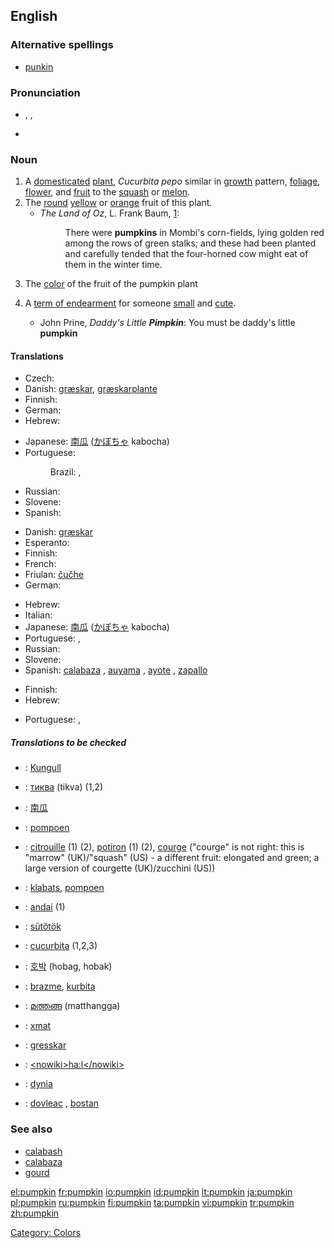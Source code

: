 ==English==
===Alternative spellings===
* {{sense|US|term of endearment}} [[punkin]]

===Pronunciation===
*{{AHD|pŭmpʹkin}}, {{IPA|/ˈpʌmpkɪn/}}, {{SAMPA|/"pVmpkin/}}
*{{audio|en-us-pumpkin.ogg|Audio (US)}}

===Noun===
{{en-noun}}

# A [[domesticated]] [[plant]], ''Cucurbita pepo'' similar in [[growth]] pattern, [[foliage]], [[flower]], and [[fruit]] to the [[squash]] or [[melon]].
# The [[round]] [[yellow]] or [[orange]] fruit of this plant.
#* ''The Land of Oz'', L. Frank Baum, [http://www.literature.org/authors/baum-l-frank/the-marvelous-land-of-oz/chapter-01.html]:
#*: There were '''pumpkins''' in Mombi's corn-fields, lying golden red among the rows of green stalks; and these had been planted and carefully tended that the four-horned cow might eat of them in the winter time.
# The [[color]] of the fruit of the pumpkin plant<!-- <nowiki>#</nowiki>FF8127.-->
# {{context|US}} A [[term of endearment]] for someone [[small]] and [[cute]].
#* John Prine, ''Daddy's Little '''Pimpkin''''': You must be daddy's little '''pumpkin'''

====Translations====
{{trans-top|plant}}
* Czech: {{t-|cs|dýně|f}}
*Danish: [[græskar]], [[græskarplante]]
* Finnish: {{t-|fi|kurpitsa}}
*German: {{t+|de|Kürbis|m}}
*Hebrew: {{he-translation|דלעת|dlá`at}} {{f}}
{{trans-mid}}
*Japanese: [[南瓜]] ([[かぼちゃ]] kabocha)
*Portuguese:
*:Brazil: {{i|pé de}} {{t+|pt|jerimum|m}}, {{t+|pt|aboboreira|f}}
* Russian: {{t-|ru|тыква|f|tr=týkva|sc=Cyrl}}
* Slovene: {{t+|sl|buča|f}}
*Spanish: {{t+|es|calabaza|f}}
{{trans-bottom}}

{{trans-top|fruit of this plant}}
*Danish: [[græskar]]
*Esperanto: {{t-|eo|kukurbo|xs=Esperanto}}
* Finnish: {{t-|fi|kurpitsa}}
*French: {{t-|fr|citrouille|f}}
*Friulan: [[čučhe]] {{f}}
*German: {{t+|de|Kürbis|m}}
{{trans-mid}}
*Hebrew: {{he-translation|דלעת|dlá`at}} {{f}}
*Italian: {{t+|it|zucca|f}}
*Japanese: [[南瓜]] ([[かぼちゃ]] kabocha)
*Portuguese: {{t+|pt|abóbora|f}}, {{qualifier|Brazil}} {{t+|pt|jerimum|m}}
* Russian: {{t-|ru|тыква|f|tr=týkva|sc=Cyrl}}
* Slovene: {{t+|sl|buča|f}}
*Spanish: [[calabaza]] {{f}}, [[auyama]] {{f}} {{qualifier|Colombia|Venezuela|Dominican Republic}}, [[ayote]] {{f}} {{qualifier|Costa Rica|El Salvador|Nicaragua|Guatemala}}, [[zapallo]]  {{m}}{{qualifier|Argentina|Bolivia|Chile|Ecuador|Paraguay|Peru|Uruguay}} 
{{trans-bottom}}

{{trans-top|color}}
* Finnish: {{t-|fi|kurpitsa}}
*Hebrew: {{he-translation|דלעת|dlá`at}} {{f}}
{{trans-mid}}
*Portuguese: {{t+|pt|abóbora}}, {{t+|pt|laranja}}
{{trans-bottom}}

{{trans-top|term of endearment}}
{{trans-mid}}
{{trans-bottom}}

=====Translations to be checked=====
{{checktrans-top}}
*{{ttbc|Albanian}}: [[Kungull]]
*{{ttbc|Bulgarian}}: [[тиква]] (tikva) {{f}} (1,2)
*{{ttbc|Chinese}}: [[南瓜]]
*{{ttbc|Dutch}}: [[pompoen]] {{f}}
*{{ttbc|French}}: [[citrouille]] {{f}} (1) (2), [[potiron]] {{m}} (1) (2), [[courge]] {{f}} ("courge" is not right: this is "marrow" (UK)/"squash" (US) - a different fruit: elongated and green; a large version of courgette (UK)/zucchini (US))
*{{ttbc|Frisian}}: [[klabats]], [[pompoen]]
*{{ttbc|Guarani}}: [[andai]] (1)
*{{ttbc|Hungarian}}: [[sütőtök]]
*{{ttbc|Interlingua}}: [[cucurbita]] (1,2,3)
*{{ttbc|Korean}}: [[호박]] (hobag, hobak)
*{{ttbc|Lojban}}: [[brazme]], [[kurbita]]
*{{ttbc|Malayalam}}: [[മത്തങ്ങ]] (matthangga)
*{{ttbc|Maricopa}}: [[xmat]]
*{{ttbc|Norwegian}}: [[gresskar]]
*{{ttbc|O'odham}}: [[<nowiki>ha:l</nowiki>]]
*{{ttbc|Polish}}: [[dynia]] {{f}}
*{{ttbc|Romanian}}: [[dovleac]] {{m}}, [[bostan]] {{m}}
{{checktrans-bottom}}

===See also===
*[[calabash]]
*[[calabaza]]
*[[gourd]]

[[Category: Colors]]

[[el:pumpkin]]
[[fr:pumpkin]]
[[io:pumpkin]]
[[id:pumpkin]]
[[lt:pumpkin]]
[[ja:pumpkin]]
[[pl:pumpkin]]
[[ru:pumpkin]]
[[fi:pumpkin]]
[[ta:pumpkin]]
[[vi:pumpkin]]
[[tr:pumpkin]]
[[zh:pumpkin]]